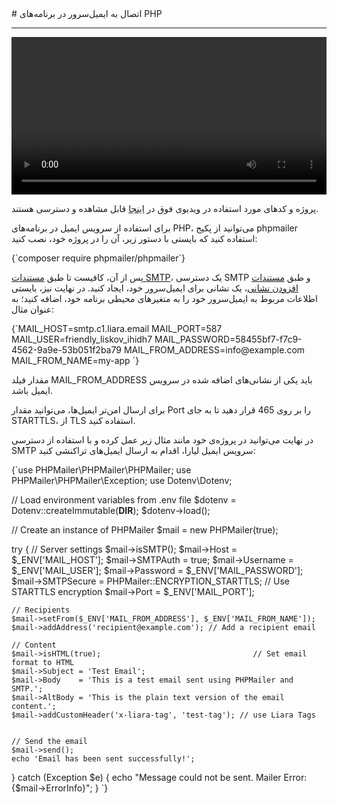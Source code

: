 

<Layout>
<Head>
<title>مستندات اتصال به ایمیل سرور در PHP - لیارا</title>
<meta property="og:title" content="مستندات خدمات رایانش ابری لیارا" />
<meta property="og:description" content="مستندات اتصال به ایمیل سرور در NodeJS"  />
<meta property="og:image" content="https://files.liara.ir/liara/logos/liara-poster.jpg" />
</Head>
# اتصال به ایمیل‌سرور در برنامه‌های PHP
<hr className="mb-2" />

<video
  src="https://files.liara.ir/liara/php/php-email-server.mp4"
  controls="controls"
  className="block w-full"
  width="100%"
/>

<div className="h-2" />
<Alert variant="success">
<p>
پروژه و کدهای مورد استفاده در ویدیوی فوق در <a href="https://github.com/liara-cloud/php-getting-started/tree/email-server" className="text-[#2196f3] ">اینجا</a> قابل مشاهده و دسترسی هستند.
</p>
</Alert>

برای استفاده از سرویس ایمیل در برنامه‌های PHP، می‌توانید از 
پکیج phpmailer استفاده کنید که بایستی با دستور زیر، آن را در پروژه خود، نصب کنید:

<div className="h-2" />
<div dir='ltr'>
    <Highlight className="bash">
        {`composer require phpmailer/phpmailer`}
    </Highlight>
</div>
<div className="h-2" />

پس از آن، کافیست تا طبق <a href="/email-server/how-tos/add-smtp-user" className="text-[#2196f3] ">مستندات SMTP</a>، یک دسترسی SMTP و طبق <a href="/email-server/how-tos/add-account" className="text-[#2196f3] ">مستندات افزودن نشانی</a>، یک نشانی برای ایمیل‌سرور خود، ایجاد کنید.
در نهایت نیز، بایستی 
اطلاعات مربوط به ایمیل‌سرور خود را 
به متغیرهای محیطی برنامه خود، اضافه کنید؛ به عنوان مثال:

<div className="h-2" />
<div dir='ltr'>
    <Highlight className="bash">
        {`MAIL_HOST=smtp.c1.liara.email
MAIL_PORT=587
MAIL_USER=friendly_liskov_ihidh7
MAIL_PASSWORD=58455bf7-f7c9-4562-9a9e-53b051f2ba79
MAIL_FROM_ADDRESS=info@example.com
MAIL_FROM_NAME=my-app
`}
    </Highlight>
</div>
<div className="h-2" />
<Alert variant='info'>
<p>
مقدار فیلد <Important>MAIL_FROM_ADDRESS</Important> باید یکی از نشانی‌های اضافه شده در سرویس ایمیل باشد.
</p>
</Alert>


<Alert variant='info'>
<p>
برای ارسال امن‌تر ایمیل‌ها، می‌توانید مقدار Port را بر روی 465 قرار دهید تا
به جای STARTTLS، از TLS استفاده کنید. 
</p>
</Alert>

در نهایت می‌توانید در پروژه‌ی خود مانند مثال زیر عمل کرده و با استفاده از دسترسی SMTP سرویس ایمیل لیارا، 
اقدام به ارسال ایمیل‌های تراکنشی کنید: 

<div className="h-2" />
<div dir='ltr'>
    <Highlight className="php">
        {`<?php
require 'vendor/autoload.php'; // Load Composer dependencies

use PHPMailer\PHPMailer\PHPMailer;
use PHPMailer\PHPMailer\Exception;
use Dotenv\Dotenv;

// Load environment variables from .env file
$dotenv = Dotenv::createImmutable(__DIR__);
$dotenv->load();

// Create an instance of PHPMailer
$mail = new PHPMailer(true);

try {
    // Server settings
    $mail->isSMTP();
    $mail->Host       = $_ENV['MAIL_HOST'];
    $mail->SMTPAuth   = true;
    $mail->Username   = $_ENV['MAIL_USER'];
    $mail->Password   = $_ENV['MAIL_PASSWORD'];
    $mail->SMTPSecure = PHPMailer::ENCRYPTION_STARTTLS; // Use STARTTLS encryption
    $mail->Port       = $_ENV['MAIL_PORT'];

    // Recipients
    $mail->setFrom($_ENV['MAIL_FROM_ADDRESS'], $_ENV['MAIL_FROM_NAME']);
    $mail->addAddress('recipient@example.com'); // Add a recipient email

    // Content
    $mail->isHTML(true);                                  // Set email format to HTML
    $mail->Subject = 'Test Email';
    $mail->Body    = 'This is a test email sent using PHPMailer and SMTP.';
    $mail->AltBody = 'This is the plain text version of the email content.';
    $mail->addCustomHeader('x-liara-tag', 'test-tag'); // use Liara Tags


    // Send the email
    $mail->send();
    echo 'Email has been sent successfully!';
} catch (Exception $e) {
    echo "Message could not be sent. Mailer Error: {$mail->ErrorInfo}";
}
`}
    </Highlight>
</div>
<div className="h-2" />
</Layout>